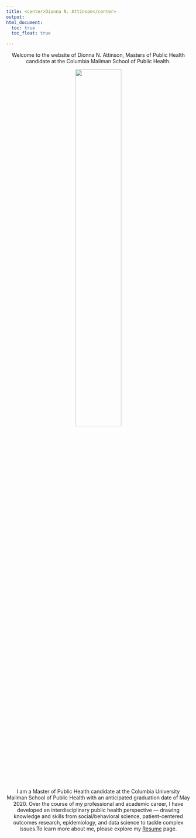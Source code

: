 ```yaml
---
title: <center>Dionna N. Attinson</center>
output: 
html_document:
  toc: true
  toc_float: true 

---
```

<center>Welcome to the website of Dionna N. Attinson, Masters of Public Health candidate at the Columbia Mailman School of Public Health. 

<img src="Attinson 2.jpg" style="width:50%">

I am a Master of Public Health candidate at the Columbia University Mailman School of Public Health with an anticipated graduation date of May 2020. Over the course of my professional and academic career, I have developed an interdisciplinary public health perspective — drawing knowledge and skills from social/behavioral science, patient-centered outcomes research, epidemiology, and data science to tackle complex issues.To learn more about me, please explore my [Resume](About.html) page. </center> 
